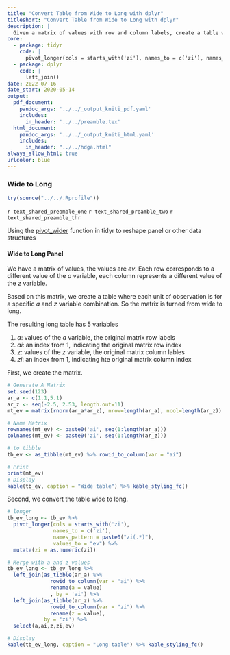 ```yaml
---
title: "Convert Table from Wide to Long with dplyr"
titleshort: "Convert Table from Wide to Long with dplyr"
description: |
  Given a matrix of values with row and column labels, create a table where the unit of observation are the row and column categories, and the values in the matrix is stored in a single variable.
core:
  - package: tidyr
    code: |
      pivot_longer(cols = starts_with('zi'), names_to = c('zi'), names_pattern = paste0("zi(.)"), values_to = "ev")
  - package: dplyr
    code: |
      left_join()
date: 2022-07-16
date_start: 2020-05-14
output:
  pdf_document:
    pandoc_args: '../../_output_kniti_pdf.yaml'
    includes:
      in_header: '../../preamble.tex'
  html_document:
    pandoc_args: '../../_output_kniti_html.yaml'
    includes:
      in_header: "../../hdga.html"
always_allow_html: true
urlcolor: blue
---
```


### Wide to Long

```r
try(source("../../.Rprofile"))
```

`r text_shared_preamble_one`
`r text_shared_preamble_two`
`r text_shared_preamble_thr`

Using the [pivot_wider](https://tidyr.tidyverse.org/reference/pivot_wider.html) function in tidyr to reshape panel or other data structures

#### Wide to Long Panel

We have a matrix of values, the values are *ev*. Each row corresponds to a different value of the *a* variable, each column represents a different value of the *z* variable. 

Based on this matrix, we create a table where each unit of observation is for a specific *a* and *z* variable combination. So the matrix is turned from wide to long. 

The resulting long table has 5 variables 

1. *a*: values of the *a* variable, the original matrix row labels 
2. *ai*: an index from 1, indicating the original matrix row index
3. *z*: values of the *z* variable, the original matrix column lables
4. *zi*: an index from 1, indicating hte original matrix column index

First, we create the matrix. 

```r
# Generate A Matrix
set.seed(123)
ar_a <- c(1.1,5.1)
ar_z <- seq(-2.5, 2.53, length.out=11)
mt_ev = matrix(rnorm(ar_a*ar_z), nrow=length(ar_a), ncol=length(ar_z))

# Name Matrix
rownames(mt_ev) <- paste0('ai', seq(1:length(ar_a)))
colnames(mt_ev) <- paste0('zi', seq(1:length(ar_z)))

# to tibble
tb_ev <- as_tibble(mt_ev) %>% rowid_to_column(var = "ai")

# Print
print(mt_ev)
# Display
kable(tb_ev, caption = "Wide table") %>% kable_styling_fc()
```

Second, we convert the table wide to long. 

```r

# longer
tb_ev_long <- tb_ev %>%
  pivot_longer(cols = starts_with('zi'),
               names_to = c('zi'),
               names_pattern = paste0("zi(.*)"),
               values_to = "ev") %>%
  mutate(zi = as.numeric(zi))

# Merge with a and z values
tb_ev_long <- tb_ev_long %>%
  left_join(as_tibble(ar_a) %>%
              rowid_to_column(var = "ai") %>%
              rename(a = value)
              , by = 'ai') %>%
  left_join(as_tibble(ar_z) %>%
              rowid_to_column(var = "zi") %>%
              rename(z = value),
            by = 'zi') %>%
  select(a,ai,z,zi,ev)

# Display
kable(tb_ev_long, caption = "Long table") %>% kable_styling_fc()
```

